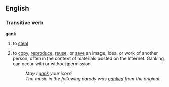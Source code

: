 ==English==
===Transitive verb===
'''gank'''
# {{slang}} to [[steal]]
# {{slang}} to [[copy]], [[reproduce]], [[reuse]], or [[save]] an image, idea, or work of another person, often in the context of materials posted on the Internet.  Ganking can occur with or without permission.
#:''May I [[gank]] your icon?''
#:''The music in the following parody was [[ganked]] from the original.''